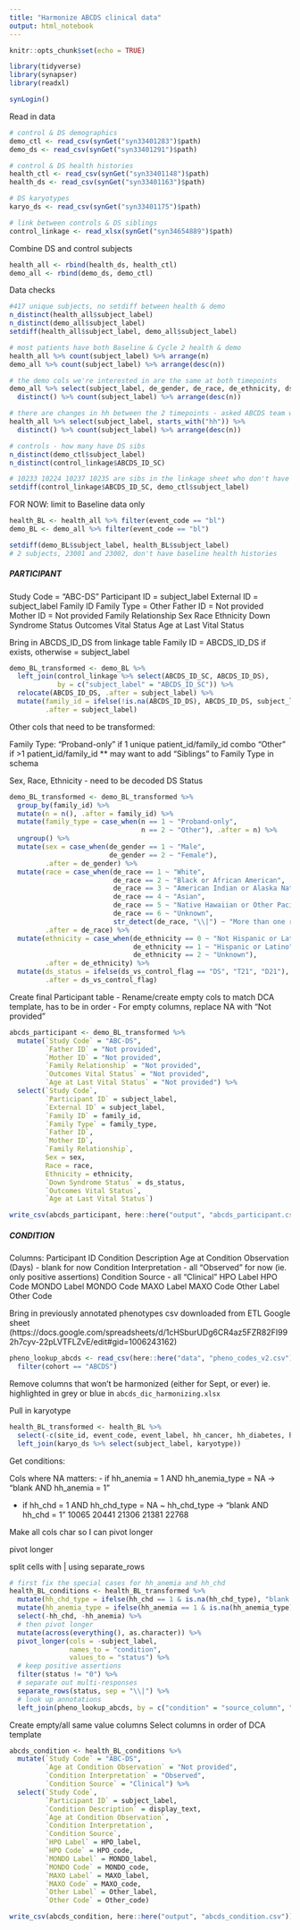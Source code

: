 ```yaml
---
title: "Harmonize ABCDS clinical data"
output: html_notebook
---
```


```r
knitr::opts_chunk$set(echo = TRUE)

library(tidyverse)
library(synapser)
library(readxl)

synLogin()
```

Read in data
```r
# control & DS demographics
demo_ctl <- read_csv(synGet("syn33401283")$path)
demo_ds <- read_csv(synGet("syn33401291")$path)

# control & DS health histories
health_ctl <- read_csv(synGet("syn33401148")$path)
health_ds <- read_csv(synGet("syn33401163")$path)

# DS karyotypes
karyo_ds <- read_csv(synGet("syn33401175")$path)

# link between controls & DS siblings
control_linkage <- read_xlsx(synGet("syn34654889")$path)
```


Combine DS and control subjects
```r
health_all <- rbind(health_ds, health_ctl)
demo_all <- rbind(demo_ds, demo_ctl)
```


Data checks
```r
#417 unique subjects, no setdiff between health & demo
n_distinct(health_all$subject_label)
n_distinct(demo_all$subject_label)
setdiff(health_all$subject_label, demo_all$subject_label)

# most patients have both Baseline & Cycle 2 health & demo
health_all %>% count(subject_label) %>% arrange(n)
demo_all %>% count(subject_label) %>% arrange(desc(n))

# the demo cols we're interested in are the same at both timepoints
demo_all %>% select(subject_label, de_gender, de_race, de_ethnicity, ds_vs_control_flag) %>% 
  distinct() %>% count(subject_label) %>% arrange(desc(n))

# there are changes in hh between the 2 timepoints - asked ABCDS team what to do (FOR NOW - use baseline data only)
health_all %>% select(subject_label, starts_with("hh")) %>% 
  distinct() %>% count(subject_label) %>% arrange(desc(n))

# controls - how many have DS sibs
n_distinct(demo_ctl$subject_label)
n_distinct(control_linkage$ABCDS_ID_SC)

# 10233 10224 10237 10235 are sibs in the linkage sheet who don't have any data
setdiff(control_linkage$ABCDS_ID_SC, demo_ctl$subject_label)
```

FOR NOW: limit to Baseline data only
```r
health_BL <- health_all %>% filter(event_code == "bl")
demo_BL <- demo_all %>% filter(event_code == "bl")

setdiff(demo_BL$subject_label, health_BL$subject_label)
# 2 subjects, 23001 and 23002, don't have baseline health histories
```

##### PARTICIPANT

Study Code = "ABC-DS"
Participant ID = subject_label
External ID = subject_label
Family ID
Family Type = Other
Father ID = Not provided
Mother ID = Not provided
Family Relationship
Sex
Race
Ethnicity
Down Syndrome Status
Outcomes Vital Status
Age at Last Vital Status


Bring in ABCDS_ID_DS from linkage table
Family ID = ABCDS_ID_DS if exists, otherwise = subject_label
```r
demo_BL_transformed <- demo_BL %>%  
  left_join(control_linkage %>% select(ABCDS_ID_SC, ABCDS_ID_DS),
            by = c("subject_label" = "ABCDS_ID_SC")) %>% 
  relocate(ABCDS_ID_DS, .after = subject_label) %>% 
  mutate(family_id = ifelse(!is.na(ABCDS_ID_DS), ABCDS_ID_DS, subject_label),
         .after = subject_label) 
```

Other cols that need to be transformed:

Family Type:
"Proband-only" if 1 unique patient_id/family_id combo
"Other" if >1 patient_id/family_id
** may want to add "Siblings" to Family Type in schema

Sex, Race, Ethnicity - need to be decoded
DS Status 

```r
demo_BL_transformed <- demo_BL_transformed %>% 
  group_by(family_id) %>% 
  mutate(n = n(), .after = family_id) %>%
  mutate(family_type = case_when(n == 1 ~ "Proband-only",
                                 n == 2 ~ "Other"), .after = n) %>% 
  ungroup() %>% 
  mutate(sex = case_when(de_gender == 1 ~ "Male",
                         de_gender == 2 ~ "Female"),
         .after = de_gender) %>% 
  mutate(race = case_when(de_race == 1 ~ "White",
                          de_race == 2 ~ "Black or African American",
                          de_race == 3 ~ "American Indian or Alaska Native",
                          de_race == 4 ~ "Asian",
                          de_race == 5 ~ "Native Hawaiian or Other Pacific Islander",
                          de_race == 6 ~ "Unknown",
                          str_detect(de_race, "\\|") ~ "More than one race"),
         .after = de_race) %>% 
  mutate(ethnicity = case_when(de_ethnicity == 0 ~ "Not Hispanic or Latino",
                               de_ethnicity == 1 ~ "Hispanic or Latino",
                               de_ethnicity == 2 ~ "Unknown"),
         .after = de_ethnicity) %>% 
  mutate(ds_status = ifelse(ds_vs_control_flag == "DS", "T21", "D21"),
         .after = ds_vs_control_flag)

```


Create final Participant table - Rename/create empty cols to match DCA template, has to be in order - For empty columns, replace NA with "Not provided"

```r
abcds_participant <- demo_BL_transformed %>% 
  mutate(`Study Code` = "ABC-DS",
         `Father ID` = "Not provided",
         `Mother ID` = "Not provided",
         `Family Relationship` = "Not provided",
         `Outcomes Vital Status` = "Not provided",
         `Age at Last Vital Status` = "Not provided") %>% 
  select(`Study Code`,
         `Participant ID` = subject_label,
         `External ID` = subject_label,
         `Family ID` = family_id,
         `Family Type` = family_type,
         `Father ID`,
         `Mother ID`,
         `Family Relationship`,
         Sex = sex,
         Race = race,
         Ethnicity = ethnicity,
         `Down Syndrome Status` = ds_status,
         `Outcomes Vital Status`,
         `Age at Last Vital Status`)
```

```r
write_csv(abcds_participant, here::here("output", "abcds_participant.csv"))
```


##### CONDITION

Columns: 
Participant ID 
Condition Description 
Age at Condition Observation (Days) - blank for now 
Condition Interpretation - all "Observed" for now (ie. only positive assertions) 
Condition Source - all "Clinical" 
HPO Label 
HPO Code 
MONDO Label 
MONDO Code 
MAXO Label 
MAXO Code 
Other Label 
Other Code


Bring in previously annotated phenotypes csv downloaded from ETL Google sheet (https://docs.google.com/spreadsheets/d/1cHSburUDg6CR4az5FZR82FI992h7cyv-22pLVTFLZvE/edit#gid=1006243162)

```r
pheno_lookup_abcds <- read_csv(here::here("data", "pheno_codes_v2.csv")) %>% 
  filter(cohort == "ABCDS")
```

Remove columns that won't be harmonized (either for Sept, or ever)
ie. highlighted in grey or blue in `abcds_dic_harmonizing.xlsx`

Pull in karyotype
```r
health_BL_transformed <- health_BL %>% 
  select(-c(site_id, event_code, event_label, hh_cancer, hh_diabetes, hh_done, hh_fracture_5yr, hh_fracture_loc, ends_with("status"), ends_with("treated"), hh_hep_b_carrier, hh_hep_b_immune, hh_hep_b_vaccine, starts_with("hh_hrt_"), hh_menopausal, hh_menopausal_onset, hh_menopausal_status, hh_menstruated, hh_ndreason, update_stamp)) %>% 
  left_join(karyo_ds %>% select(subject_label, karyotype))
```

Get conditions:

Cols where NA matters:
- if hh_anemia = 1 AND hh_anemia_type = NA -> "blank AND hh_anemia = 1"

- if hh_chd = 1 AND hh_chd_type = NA ~ hh_chd_type -> "blank AND hh_chd = 1"
10065
20441
21306
21381
22768

Make all cols char so I can pivot longer

pivot longer

split cells with | using separate_rows
```r
# first fix the special cases for hh_anemia and hh_chd
health_BL_conditions <- health_BL_transformed %>%
  mutate(hh_chd_type = ifelse(hh_chd == 1 & is.na(hh_chd_type), "blank AND hh_chd = 1", hh_chd_type)) %>% 
  mutate(hh_anemia_type = ifelse(hh_anemia == 1 & is.na(hh_anemia_type), "blank AND hh_anemia = 1", hh_anemia_type)) %>% 
  select(-hh_chd, -hh_anemia) %>% 
  # then pivot longer
  mutate(across(everything(), as.character)) %>% 
  pivot_longer(cols = -subject_label,
               names_to = "condition",
               values_to = "status") %>% 
  # keep positive assertions
  filter(status != "0") %>% 
  # separate out multi-responses
  separate_rows(status, sep = "\\|") %>% 
  # look up annotations
  left_join(pheno_lookup_abcds, by = c("condition" = "source_column", "status" = "source_column_value"))
```


Create empty/all same value columns
Select columns in order of DCA template
```r
abcds_condition <- health_BL_conditions %>% 
  mutate(`Study Code` = "ABC-DS",
         `Age at Condition Observation` = "Not provided",
         `Condition Interpretation` = "Observed",
         `Condition Source` = "Clinical") %>% 
  select(`Study Code`,
         `Participant ID` = subject_label,
         `Condition Description` = display_text,
         `Age at Condition Observation`,
         `Condition Interpretation`,
         `Condition Source`,
         `HPO Label` = HPO_label,
         `HPO Code` = HPO_code,
         `MONDO Label` = MONDO_label,
         `MONDO Code` = MONDO_code,
         `MAXO Label` = MAXO_label,
         `MAXO Code` = MAXO_code,
         `Other Label` = Other_label,
         `Other Code` = Other_code)
```

```r
write_csv(abcds_condition, here::here("output", "abcds_condition.csv"))
```
